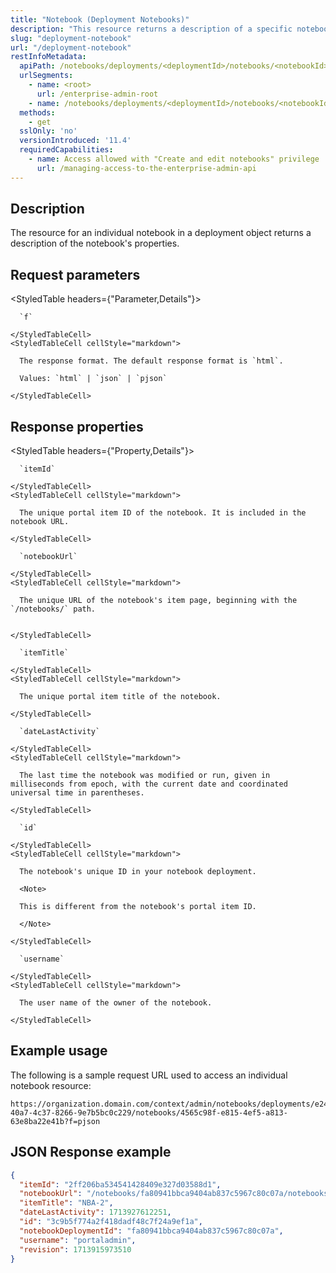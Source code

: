 ```yaml
---
title: "Notebook (Deployment Notebooks)"
description: "This resource returns a description of a specific notebook's properties"
slug: "deployment-notebook"
url: "/deployment-notebook"
restInfoMetadata:
  apiPath: /notebooks/deployments/<deploymentId>/notebooks/<notebookId>
  urlSegments:
    - name: <root>
      url: /enterprise-admin-root
    - name: /notebooks/deployments/<deploymentId>/notebooks/<notebookId>
  methods:
    - get
  sslOnly: 'no'
  versionIntroduced: '11.4'
  requiredCapabilities:
    - name: Access allowed with "Create and edit notebooks" privilege
      url: /managing-access-to-the-enterprise-admin-api
---
```


## Description

The resource for an individual notebook in a deployment object returns a description of the notebook's properties.

## Request parameters

<StyledTable headers={"Parameter,Details"}>
  <StyledTableRow>
    <StyledTableCell cellStyle="markdown">

      `f` 

    </StyledTableCell>
    <StyledTableCell cellStyle="markdown">

      The response format. The default response format is `html`.

      Values: `html` | `json` | `pjson`

    </StyledTableCell>
  </StyledTableRow>
</StyledTable>

## Response properties

<StyledTable headers={"Property,Details"}>
  <StyledTableRow>
    <StyledTableCell cellStyle="markdown">

      `itemId` 

    </StyledTableCell>
    <StyledTableCell cellStyle="markdown">

      The unique portal item ID of the notebook. It is included in the notebook URL.

    </StyledTableCell>
  </StyledTableRow>
  <StyledTableRow>
    <StyledTableCell cellStyle="markdown">

      `notebookUrl` 

    </StyledTableCell>
    <StyledTableCell cellStyle="markdown">

      The unique URL of the notebook's item page, beginning with the `/notebooks/` path.


    </StyledTableCell>
  </StyledTableRow>
  <StyledTableRow>
    <StyledTableCell cellStyle="markdown">

      `itemTitle` 

    </StyledTableCell>
    <StyledTableCell cellStyle="markdown">

      The unique portal item title of the notebook.

    </StyledTableCell>
  </StyledTableRow>
  <StyledTableRow>
    <StyledTableCell cellStyle="markdown">

      `dateLastActivity` 

    </StyledTableCell>
    <StyledTableCell cellStyle="markdown">

      The last time the notebook was modified or run, given in milliseconds from epoch, with the current date and coordinated universal time in parentheses.

    </StyledTableCell>
  </StyledTableRow>
  <StyledTableRow>
    <StyledTableCell cellStyle="markdown">

      `id` 

    </StyledTableCell>
    <StyledTableCell cellStyle="markdown">

      The notebook's unique ID in your notebook deployment. 
        
      <Note> 

      This is different from the notebook's portal item ID.
      
      </Note>

    </StyledTableCell>
  </StyledTableRow>
  <StyledTableRow>
    <StyledTableCell cellStyle="markdown">

      `username` 

    </StyledTableCell>
    <StyledTableCell cellStyle="markdown">

      The user name of the owner of the notebook.

    </StyledTableCell>
  </StyledTableRow>
</StyledTable>

## Example usage

The following is a sample request URL used to access an individual notebook resource:

```other
https://organization.domain.com/context/admin/notebooks/deployments/e243d523-40a7-4c37-8266-9e7b5bc0c229/notebooks/4565c98f-e815-4ef5-a813-63e8ba22e41b?f=pjson

```

## JSON Response example

```json
{
  "itemId": "2ff206ba534541428409e327d03588d1",
  "notebookUrl": "/notebooks/fa80941bbca9404ab837c5967c80c07a/notebooks/2ff206ba534541428409e327d03588d1.ipynb",
  "itemTitle": "NBA-2",
  "dateLastActivity": 1713927612251,
  "id": "3c9b5f774a2f418dadf48c7f24a9ef1a",
  "notebookDeploymentId": "fa80941bbca9404ab837c5967c80c07a",
  "username": "portaladmin",
  "revision": 1713915973510
}
```